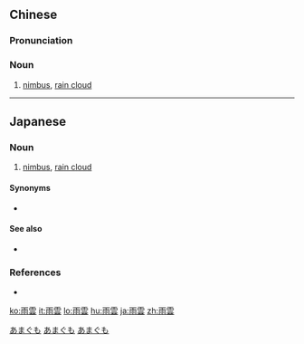 {{also|雨云}}
==Chinese==
{{zh-forms|s=雨云}}

===Pronunciation===
{{zh-pron
|m=yǔyún
|c=jyu5 wan4
|cat=n
}}

===Noun===
{{zh-noun}}

# [[nimbus]], [[rain cloud]]

----

==Japanese==
{{ja-kanjitab|あま|くも|k2=ぐも|r=y|yomi=kun}}

===Noun===
{{ja-noun|あまぐも}}

# {{lb|ja|weather|sort=あまぐも}} [[nimbus]], [[rain cloud]]

====Synonyms====
* {{ja-r|乱層雲|らんそううん}}

====See also====
* {{ja-r|雪雲|ゆきぐも|gloss=[[snow cloud]]}}

===References===
* {{R:Shogakukan}}

[[Category:ja:Meteorology|あまぐも]]
[[Category:ja:Weather|あまぐも]]
[[Category:ja:Clouds|あまぐも]]

[[ko:雨雲]]
[[it:雨雲]]
[[lo:雨雲]]
[[hu:雨雲]]
[[ja:雨雲]]
[[zh:雨雲]]